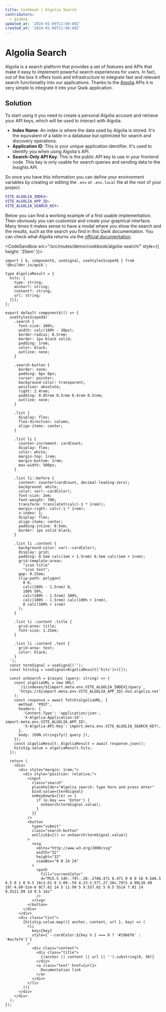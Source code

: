 ```yaml
---
title: Cookbook | Algolia Search
contributors:
  - gioboa
updated_at: '2024-01-09T11:00:00Z'
created_at: '2024-01-09T11:00:00Z'
---
```



# Algolia Search

Algolia is a search platform that provides a set of features and APIs that make it easy to implement powerful search experiences for users.
In fact, out of the box it offers tools and infrastructure to integrate fast and relevant search functionality into our applications.
Thanks to the [Algolia](https://www.algolia.com/) APIs it is very simple to integrate it into your Qwik application.

## Solution

To start using it you need to create a personal Algolia account and retrieve your API keys, which will be used to interact with Algolia.
- **Index Name**: An index is where the data used by Algolia is stored. It's the equivalent of a table in a database but optimized for search and discovery operations.
- **Application ID**: This is your unique application identifier. It's used to identify you when using Algolia's API.
- **Search-Only API Key**: This is the public API key to use in your frontend code. This key is only usable for search queries and sending data to the Insights API.

So once you have this information you can define your environment variables by creating or editing the `.env` or `.env.local` file at the root of your project.

```bash title=".env"
VITE_ALGOLIA_INDEX=
VITE_ALGOLIA_APP_ID=
VITE_ALGOLIA_SEARCH_KEY=
```

Below you can find a working example of a first usable implementation.
Then obviously you can customize and create your graphical interface.
Many times it makes sense to have a modal where you show the search and the results, such as the search you find in this Qwik documentation.
You can check what Algolia returns via the [official documentation](https://www.algolia.com/doc/).

<CodeSandbox src="/src/routes/demo/cookbook/algolia-search/"  style={{ height: '20em' }}>
```tsx
import { $, component$, useSignal, useStylesScoped$ } from '@builder.io/qwik';

type AlgoliaResult = {
  hits: {
    type: string;
    anchor?: string;
    content?: string;
    url: string;
  }[];
};

export default component$(() => {
  useStylesScoped$(`
    .search {
      font-size: 100%;
      width: calc(100% - 38px);
      border-radius: 0.5rem;
      border: 1px black solid;
      padding: 1rem;
      color: black;
      outline: none;
    }

    .search-button {
      border: none;
      padding: 6px 0px;
      cursor: pointer;
      background-color: transparent;
      position: absolute;
      right: 2.4rem;
      padding: 0.85rem 0.5rem 0.4rem 0.5rem;
      outline: none;
    }

    .list {
      display: flex;
      flex-direction: column;
      align-items: center;
    }

    .list li {
      counter-increment: cardCount;
      display: flex;
      color: white;
      margin-top: 1rem;
      margin-bottom: 1rem;
      max-width: 500px;
    }

    .list li::before {
      content: counter(cardCount, decimal-leading-zero);
      background: white;
      color: var(--cardColor);
      font-size: 2em;
      font-weight: 700;
      transform: translateY(calc(-1 * 1rem));
      margin-right: calc(-1 * 1rem);
      z-index: 1;
      display: flex;
      align-items: center;
      padding-inline: 0.5em;
      border: 1px solid black;
    }

    .list li .content {
      background-color: var(--cardColor);
      display: grid;
      padding: 0.5em calc(1em + 1.5rem) 0.5em calc(1em + 1rem);
      grid-template-areas:
        "icon title"
        "icon text";
      gap: 0.25em;
      clip-path: polygon(
        0 0,
        calc(100% - 1.5rem) 0,
        100% 50%,
        calc(100% - 1.5rem) 100%,
        calc(100% - 1.5rem) calc(100% + 1rem),
        0 calc(100% + 1rem)
      );
    }

    .list li .content .title {
      grid-area: title;
      font-size: 1.25em;
    }

    .list li .content .text {
      grid-area: text;
      color: black;
    }
  `);
  const termSignal = useSignal('');
  const hitsSig = useSignal<AlgoliaResult['hits']>([]);

  const onSearch = $(async (query: string) => {
    const algoliaURL = new URL(
      `/1/indexes/${import.meta.env.VITE_ALGOLIA_INDEX}/query`,
      `https://${import.meta.env.VITE_ALGOLIA_APP_ID}-dsn.algolia.net`
    );
    const response = await fetch(algoliaURL, {
      method: 'POST',
      headers: {
        'Content-Type': 'application/json',
        'X-Algolia-Application-Id': import.meta.env.VITE_ALGOLIA_APP_ID!,
        'X-Algolia-API-Key': import.meta.env.VITE_ALGOLIA_SEARCH_KEY!,
      },
      body: JSON.stringify({ query }),
    });
    const algoliaResult: AlgoliaResult = await response.json();
    hitsSig.value = algoliaResult.hits;
  });

  return (
    <div>
      <div style="margin: 1rem;">
        <div style="position: relative;">
          <input
            class="search"
            placeholder="Algolia search: type here and press enter"
            bind:value={termSignal}
            onKeyDown$={(e) => {
              if (e.key === 'Enter') {
                onSearch(termSignal.value);
              }
            }}
          />
          <button
            type="submit"
            class="search-button"
            onClick$={() => onSearch(termSignal.value)}
          >
            <svg
              xmlns="http://www.w3.org/2000/svg"
              width="32"
              height="32"
              viewBox="0 0 24 24"
            >
              <path
                fill="currentColor"
                d="M15.5 14h-.79l-.28-.27A6.471 6.471 0 0 0 16 9.5A6.5 6.5 0 1 0 9.5 16c1.61 0 3.09-.59 4.23-1.57l.27.28v.79l5 4.99L20.49 19l-4.99-5zm-6 0C7.01 14 5 11.99 5 9.5S7.01 5 9.5 5S14 7.01 14 9.5S11.99 14 9.5 14z"
              />
            </svg>
          </button>
        </div>
      </div>
      <div class="list">
        {hitsSig.value.map(({ anchor, content, url }, key) => (
          <li
            key={key}
            style={`--cardColor:${key % 2 === 0 ? '#19b6f6' : '#ac7ef4'}`}
          >
            <div class="content">
              <div class="title">
                {(anchor || content || url || '').substring(0, 30)}
              </div>
              <a class="text" href={url}>
                Documentation link
              </a>
            </div>
          </li>
        ))}
      </div>
    </div>
  );
});
```
</CodeSandbox>

